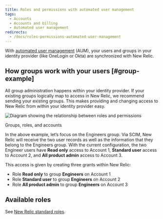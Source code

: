 ```yaml
---
title: Roles and permissions with automated user management
tags:
  - Accounts
  - Accounts and billing
  - Automated user management
redirects:
  - /docs/roles-permissions-automated-user-management
---
```


With [automated user management](/docs/accounts/accounts/automated-user-management/automated-user-provisioning-single-sign) (AUM), your users and groups in your identity provider (like OneLogin or Okta) are synchronized with New Relic.

## How groups work with your users [#group-example]

All group administration happens within your identity provider. If your existing groups logically map to access in New Relic, we recommend sending your existing groups. This makes providing and changing access to New Relic from within your identity provider easy.

![Diagram showing the relationship between roles and permissions](./images/Roles%26Permissions.png "Roles and permissions")

Groups, roles, and accounts

In the above example, let’s focus on the Engineers group. Via SCIM, New Relic will receive the two user records as well as the information that they belong to the Engineers group. With the current configuration, the two Engineer users have **Read only** access to Account 1, **Standard user** access to Account 2, and **All product admin** access to Account 3.

This access is given by creating three grants within New Relic:

* Role **Read only** to group **Engineers** on Account 1
* Role **Standard user** to group **Engineers** on Account 2
* Role **All product admin** to group **Engineers** on Account 3

## Available roles

See [New Relic standard roles](/docs/accounts/accounts-billing/new-relic-one-user-management/new-relic-one-user-model#standard-roles).
